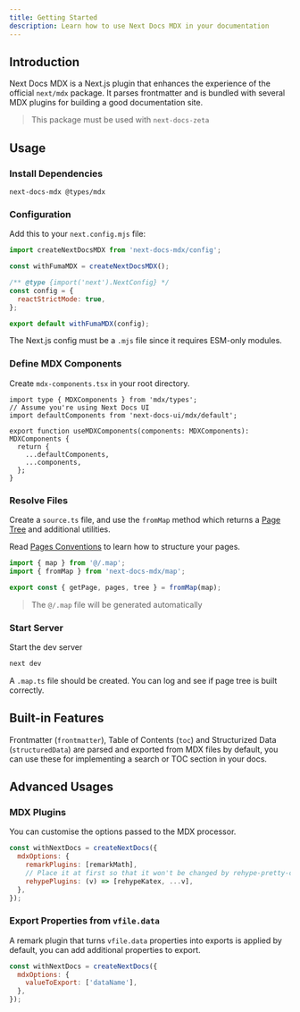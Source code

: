```yaml
---
title: Getting Started
description: Learn how to use Next Docs MDX in your documentation
---
```


## Introduction

Next Docs MDX is a Next.js plugin that enhances the experience of the official
`next/mdx` package. It parses frontmatter and is bundled with several MDX
plugins for building a good documentation site.

> This package must be used with `next-docs-zeta`

## Usage

### Install Dependencies

```package-install
next-docs-mdx @types/mdx
```

### Configuration

Add this to your `next.config.mjs` file:

```js
import createNextDocsMDX from 'next-docs-mdx/config';

const withFumaMDX = createNextDocsMDX();

/** @type {import('next').NextConfig} */
const config = {
  reactStrictMode: true,
};

export default withFumaMDX(config);
```

<Callout title="Be Careful" type='warn' className="mt-4">

The Next.js config must be a `.mjs` file since it requires ESM-only modules.

</Callout>

### Define MDX Components

Create `mdx-components.tsx` in your root directory.

```tsx
import type { MDXComponents } from 'mdx/types';
// Assume you're using Next Docs UI
import defaultComponents from 'next-docs-ui/mdx/default';

export function useMDXComponents(components: MDXComponents): MDXComponents {
  return {
    ...defaultComponents,
    ...components,
  };
}
```

### Resolve Files

Create a `source.ts` file, and use the `fromMap` method which returns a
[Page Tree](/docs/headless/page-tree) and additional utilities.

Read [Pages Conventions](/docs/headless/utils/build-page-tree#pages-structure)
to learn how to structure your pages.

```ts title="source.ts"
import { map } from '@/.map';
import { fromMap } from 'next-docs-mdx/map';

export const { getPage, pages, tree } = fromMap(map);
```

> The `@/.map` file will be generated automatically

### Start Server

Start the dev server

```bash
next dev
```

A `.map.ts` file should be created. You can log and see if page tree is built
correctly.

## Built-in Features

Frontmatter (`frontmatter`), Table of Contents (`toc`) and Structurized Data (`structuredData`) are parsed
and exported from MDX files by default, you can use these for implementing a
search or TOC section in your docs.

## Advanced Usages

### MDX Plugins

You can customise the options passed to the MDX processor.

```js
const withNextDocs = createNextDocs({
  mdxOptions: {
    remarkPlugins: [remarkMath],
    // Place it at first so that it won't be changed by rehype-pretty-code
    rehypePlugins: (v) => [rehypeKatex, ...v],
  },
});
```

### Export Properties from `vfile.data`

A remark plugin that turns `vfile.data` properties into exports is applied by
default, you can add additional properties to export.

```js
const withNextDocs = createNextDocs({
  mdxOptions: {
    valueToExport: ['dataName'],
  },
});
```
